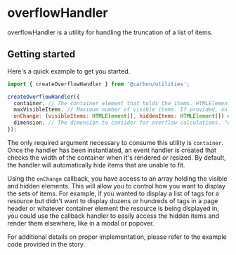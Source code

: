 
<Meta of={OverflowHandlerStories} />

# overflowHandler

overflowHandler is a utility for handling the truncation of a list of items.

## Getting started

Here's a quick example to get you started.

```js
import { createOverflowHandler } from '@carbon/utilities';

createOverflowHandler({
  container, // The container element that holds the items. HTMLElement
  maxVisibleItems, // Maximum number of visible items. If provided, only this number of items will be shown. number | undefined
  onChange: (visibleItems: HTMLElement[], hiddenItems: HTMLElement[]) => void, // Callback function invoked when the visible and hidden items change.
  dimension, // The dimension to consider for overflow calculations. "width" | "height" | undefined
});
```

The only required argument necessary to consume this utility is `container`. Once the handler has been instantiated, an event handler is created that checks the width of the container when it's rendered or resized. By default, the handler will automatically hide items that are unable to fit.

Using the `onChange` callback, you have access to an array holding the visible and hidden elements. This will allow you to control how you want to display the sets of items. For example, if you wanted to display a list of tags for a resource but didn't want to display dozens or hundreds of tags in a page header or whatever container element the resource is being displayed in, you could use the callback handler to easily access the hidden items and render them elsewhere, like in a modal or popover.

For additional details on proper implementation, please refer to the example code provided in the story.
